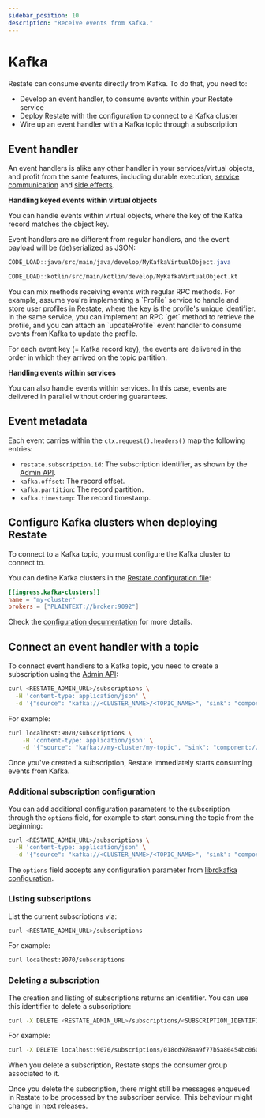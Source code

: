 ```yaml
---
sidebar_position: 10
description: "Receive events from Kafka."
---
```



# Kafka

Restate can consume events directly from Kafka. To do that, you need to:

* Develop an event handler, to consume events within your Restate service
* Deploy Restate with the configuration to connect to a Kafka cluster
* Wire up an event handler with a Kafka topic through a subscription

## Event handler

An event handlers is alike any other handler in your services/virtual objects, and profit from the same features, including durable execution, [service communication](/develop/java/service-communication) and [side effects](/develop/java/side-effects).

**Handling keyed events within virtual objects**

You can handle events within virtual objects, where the key of the Kafka record matches the object key.

Event handlers are no different from regular handlers, and the event payload will be (de)serialized as JSON:

<Tabs groupId="sdk" queryString>
<TabItem value="java" label="Java">

```java
CODE_LOAD::java/src/main/java/develop/MyKafkaVirtualObject.java
```

</TabItem>
<TabItem value="kotlin" label="Kotlin">

```kotlin
CODE_LOAD::kotlin/src/main/kotlin/develop/MyKafkaVirtualObject.kt
```

</TabItem>
</Tabs>

<Admonition type="tip" title="Combining RPC and Kafka within a service">
You can mix methods receiving events with regular RPC methods. For example, assume you're implementing a `Profile` service to handle and store user profiles in Restate, where the key is the profile's unique identifier.
In the same service, you can implement an RPC `get` method to retrieve the profile, and you can attach an `updateProfile` event handler to consume events from Kafka to update the profile.
</Admonition>

For each event key (= Kafka record key), the events are delivered in the order in which they arrived on the topic partition.

**Handling events within services**

You can also handle events within services. In this case, events are delivered in parallel without ordering guarantees.

## Event metadata

Each event carries within the `ctx.request().headers()` map the following entries:

* `restate.subscription.id`: The subscription identifier, as shown by the [Admin API](../../references/admin-api).
* `kafka.offset`: The record offset.
* `kafka.partition`: The record partition.
* `kafka.timestamp`: The record timestamp.

## Configure Kafka clusters when deploying Restate

To connect to a Kafka topic, you must configure the Kafka cluster to connect to.

You can define Kafka clusters in the [Restate configuration file](/operate/configuration#configuration-file):

```toml
[[ingress.kafka-clusters]]
name = "my-cluster"
brokers = ["PLAINTEXT://broker:9092"]
```

Check the [configuration documentation](/operate/configuration) for more details.

## Connect an event handler with a topic

To connect event handlers to a Kafka topic, you need to create a subscription using the [Admin API](/references/admin-api):

```bash
curl <RESTATE_ADMIN_URL>/subscriptions \
  -H 'content-type: application/json' \
  -d '{"source": "kafka://<CLUSTER_NAME>/<TOPIC_NAME>", "sink": "component://<COMPONENT_NAME>/<METHOD_NAME>"}'
```

For example:

```bash
curl localhost:9070/subscriptions \
    -H 'content-type: application/json' \
    -d '{"source": "kafka://my-cluster/my-topic", "sink": "component://MyService/Handle"}'
```

Once you've created a subscription, Restate immediately starts consuming events from Kafka.

### Additional subscription configuration

You can add additional configuration parameters to the subscription through the `options` field, for example to start consuming the topic from the beginning:

```bash
curl <RESTATE_ADMIN_URL>/subscriptions \
  -H 'content-type: application/json' \
  -d '{"source": "kafka://<CLUSTER_NAME>/<TOPIC_NAME>", "sink": "component://<COMPONENT_NAME>/<METHOD_NAME>", "options": {"auto.offset.reset": "earliest"}}'
```

The `options` field accepts any configuration parameter from [librdkafka configuration](https://github.com/confluentinc/librdkafka/blob/master/CONFIGURATION.md).

### Listing subscriptions

List the current subscriptions via:

```bash
curl <RESTATE_ADMIN_URL>/subscriptions
```

For example:

```bash
curl localhost:9070/subscriptions
```

### Deleting a subscription

The creation and listing of subscriptions returns an identifier. You can use this identifier to delete a subscription:

```bash
curl -X DELETE <RESTATE_ADMIN_URL>/subscriptions/<SUBSCRIPTION_IDENTIFIER>
```

For example:

```bash
curl -X DELETE localhost:9070/subscriptions/018cd978aa9f77b5a80454bc060c2a77
```

When you delete a subscription, Restate stops the consumer group associated to it.

<Admonition type="info">
Once you delete the subscription, there might still be messages enqueued in Restate to be processed by the subscriber service. This behaviour might change in next releases.
</Admonition>
